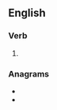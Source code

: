 ==English==

===Verb===
{{head|en|present participle}}

# {{present participle of|loose|lang=en|nocat=1}}

===Anagrams===
* {{l|en|olingos}}
* {{l|en|soloing}}